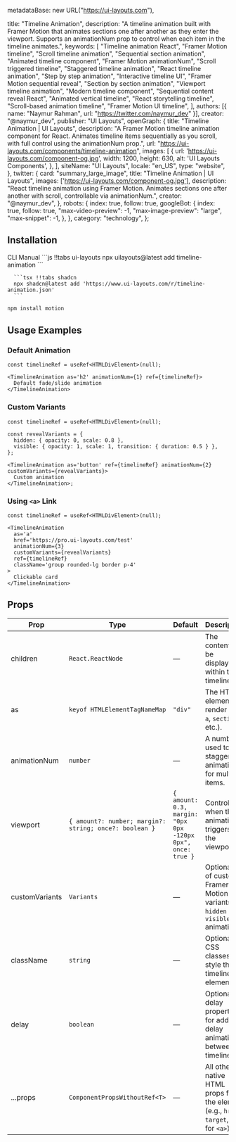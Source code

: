   metadataBase: new URL("https://ui-layouts.com"),

  title: "Timeline Animation",
  description:
    "A timeline animation built with Framer Motion that animates sections one after another as they enter the viewport. Supports an animationNum prop to control when each item in the timeline animates.",
  keywords: [
    "Timeline animation React",
    "Framer Motion timeline",
    "Scroll timeline animation",
    "Sequential section animation",
    "Animated timeline component",
    "Framer Motion animationNum",
    "Scroll triggered timeline",
    "Staggered timeline animation",
    "React timeline animation",
    "Step by step animation",
    "Interactive timeline UI",
    "Framer Motion sequential reveal",
    "Section by section animation",
    "Viewport timeline animation",
    "Modern timeline component",
    "Sequential content reveal React",
    "Animated vertical timeline",
    "React storytelling timeline",
    "Scroll-based animation timeline",
    "Framer Motion UI timeline",
  ],
  authors: [{ name: "Naymur Rahman", url: "https://twitter.com/naymur_dev" }],
  creator: "@naymur_dev",
  publisher: "UI Layouts",
  openGraph: {
    title: "Timeline Animation | UI Layouts",
    description:
      "A Framer Motion timeline animation component for React. Animates timeline items sequentially as you scroll, with full control using the animationNum prop.",
    url: "https://ui-layouts.com/components/timeline-animation",
    images: [
      {
        url: 'https://ui-layouts.com/component-og.jpg',
        width: 1200,
        height: 630,
        alt: 'UI Layouts Components',
      },
    ],
    siteName: "UI Layouts",
    locale: "en_US",
    type: "website",
  },
  twitter: {
    card: "summary_large_image",
    title: "Timeline Animation | UI Layouts",
    images: ['https://ui-layouts.com/component-og.jpg'],
    description:
      "React timeline animation using Framer Motion. Animates sections one after another with scroll, controllable via animationNum.",
    creator: "@naymur_dev",
  },
  robots: {
    index: true,
    follow: true,
    googleBot: {
      index: true,
      follow: true,
      "max-video-preview": -1,
      "max-image-preview": "large",
      "max-snippet": -1,
    },
  },
  category: "technology",
};


<ComponentCodePreview name='timeline-animation-default' hasReTrigger responsive />

## Installation

<Tabs defaultValue="cli">

<TabsList className='border-b w-full bg-white justify-start dark:bg-neutral-800 h-11'>
  <TabsTrigger value='cli'>CLI</TabsTrigger>
  <TabsTrigger value='manual'>Manual</TabsTrigger>
</TabsList>

  <TabsContent value="cli">
   <CodeWithTabs>
      ```js !!tabs ui-layouts
      npx uilayouts@latest add timeline-animation
      ```

      ```tsx !!tabs shadcn
      npx shadcn@latest add 'https://www.ui-layouts.com/r/timeline-animation.json'
      ```

   </CodeWithTabs>
  </TabsContent>
  
<TabsContent value="manual" manualType>

```bash
npm install motion
```

<CodeSnippets name="timeline-animation" />

</TabsContent>
</Tabs>

## Usage Examples

### Default Animation

```tsx
const timelineRef = useRef<HTMLDivElement>(null);

<TimelineAnimation as='h2' animationNum={1} ref={timelineRef}>
  Default fade/slide animation 
</TimelineAnimation>
```

### Custom Variants

```tsx
const timelineRef = useRef<HTMLDivElement>(null);

const revealVariants = {
  hidden: { opacity: 0, scale: 0.8 },
  visible: { opacity: 1, scale: 1, transition: { duration: 0.5 } },
};

<TimelineAnimation as='button' ref={timelineRef} animationNum={2} customVariants={revealVariants}>
  Custom animation
</TimelineAnimation>;
```

### Using `<a>` Link

```tsx
const timelineRef = useRef<HTMLDivElement>(null);

<TimelineAnimation
  as='a'
  href='https://pro.ui-layouts.com/test'
  animationNum={3}
  customVariants={revealVariants}
  ref={timelineRef}
  className='group rounded-lg border p-4'
>
  Clickable card
</TimelineAnimation>
```

## Props

| Prop           | Type                                                   | Default                                                     | Description                                                                            |
| -------------- | ------------------------------------------------------ | ----------------------------------------------------------- | -------------------------------------------------------------------------------------- |
| children       | `React.ReactNode`                                      | —                                                           | The content to be displayed within the timeline.                                       |
| as             | `keyof HTMLElementTagNameMap`                          | `"div"`                                                     | The HTML element to render (`div`, `a`, `section`, etc.).                              |
| animationNum   | `number`                                               | —                                                           | A number used to stagger animations for multiple items.                                |
| viewport       | `{ amount?: number; margin?: string; once?: boolean }` | `{ amount: 0.3, margin: "0px 0px -120px 0px", once: true }` | Controls when the animation triggers in the viewport.                                  |
| customVariants | `Variants`                                             | —                                                           | Optional set of custom Framer Motion variants for `hidden` and `visible` animations.   |
| className      | `string`                                               | —                                                           | Optional CSS classes to style the timeline element.                                    |
| delay          | `boolean`                                              | —                                                           | Optional delay properties for adding delay animation between timeline.                 |
| ...props       | `ComponentPropsWithoutRef<T>`                          | —                                                           | All other native HTML props for the element (e.g., `href`, `target`, `rel` for `<a>`). |
